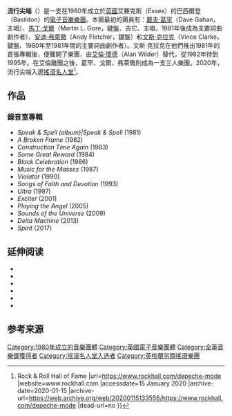 {{noteTA
|T=zh-cn:赶时髦; zh-tw:流行尖端; zh-hk:潮流尖端;
|1=zh-cn:赶时髦; zh-tw:流行尖端; zh-hk:潮流尖端;
}}
{{藝人
| 姓名     = 流行尖端
| 類型     = 組合
| 圖片     = Tierecke dm.jpg
| 圖片尺寸 = 250px
| 圖片簡介 = 
| 原名     = 
| 外文名   = Depeche Mode
| 外文     = 
| 羅馬拼音 = 
| 英文名   = 
| 綽號     = 
| 其他藝名 = 
| 國籍     = 
| 民族     = 
| 籍貫     = 
| 出生日期 = 
| 出生地點 = 
| 生肖     = 
| 星座     = 
| 逝世日期 = 
| 逝世地點 = 
| 職業     = 
| 語言     = 
| 三圍     = 
| 血型     = 
| 身高     = 
| 體重     = 
| 教育程度 = 
| 宗教信仰 = 
| 配偶     = 
| 音樂類型 = [[新浪潮|新浪潮]]<br />[[電子合成流行樂|電子合成流行樂]]<br />後龐克<br />另類舞曲
| 演奏樂器 = 
| 出身地   = [[英國|英國]][[艾賽克斯|艾賽克斯]] 巴西爾登
| 出道作   = 
| 出道日期 = 
| 代表作   = Violator,Songs of Faith & Devotion
| 活躍年代 = 1980年－至今
| 唱片公司 = {{UK}}Mute<br />{{TWN}}[[波麗佳音|波麗佳音]]（過去）<br />　　　　 [[科藝百代|科藝百代]]（過去）<br />　　　　 [[Sony_Music|Sony Music]]（現在）
| 經紀公司 = 
| 網站     = [http://www.depechemode.com/ depechemode dot com]
| 相關團體 = 
| 獎項     = 
| IMDb     = 
| 現任成員 = {{link-en|戴夫·葛罕|Dave Gahan}}<br />[[馬丁·戈爾|馬丁·戈爾]]<br />{{link-en|安迪·弗萊徹 (音樂家)|Andy Fletcher (musician)|安迪·弗萊徹}}
| 過往成員 = [[文斯·克拉克|文斯·克拉克]]<br />{{link-en|艾倫·懷德|Alan Wilder}}
| 音樂專輯 = 
| 電影     = 
| 電視節目 = 
| 舞臺劇   = 
| 書籍     = 
}}
'''流行尖端'''（{{lang-en|'''Depeche Mode'''}}）是一支在1980年成立於[[英國|英國]]艾賽克斯（Essex）的巴西爾登（Basildon）的[[電子音樂|電子音樂]][[樂團|樂團]]。本團最初的團員有：[[戴夫·葛罕|戴夫·葛罕]]（Dave Gahan，主唱）、[[馬丁·戈爾|馬丁·戈爾]]（Martin L. Gore，鍵盤、吉它、主唱，1981年後成為主要詞曲創作者）、[[安迪·弗萊徹_(音樂家)|安迪·弗萊徹]]（Andy Fletcher，鍵盤）和[[文斯·克拉克|文斯·克拉克]]（Vince Clarke，鍵盤、1980年至1981年間的主要詞曲創作者）。文斯·克拉克在他們推出1981年的首張專輯後，便離開了樂團，由[[艾倫·懷德|艾倫·懷德]]（Alan Wilder）替代，從1982年待到1995年。在艾倫離團之後，葛罕、戈爾、弗萊徹則成為一支三人樂團。2020年，流行尖端入選[[搖滾名人堂|搖滾名人堂]]<ref>{{cite web |title=Depeche Mode {{!}} Rock & Roll Hall of Fame |url=https://www.rockhall.com/depeche-mode |website=www.rockhall.com |accessdate=15 January 2020 |archive-date=2020-01-15 |archive-url=https://web.archive.org/web/20200115133556/https://www.rockhall.com/depeche-mode |dead-url=no }}</ref>。

==作品==
===錄音室專輯===
*''Speak & Spell (album)|Speak & Spell'' (1981)
*''A Broken Frame'' (1982)
*''Construction Time Again'' (1983)
*''Some Great Reward'' (1984)
*''Black Celebration'' (1986)
*''Music for the Masses'' (1987)
*''Violator'' (1990)
*''Songs of Faith and Devotion'' (1993)
*''Ultra'' (1997)
*''Exciter'' (2001)
*''Playing the Angel'' (2005)
*''Sounds of the Universe'' (2009)
*''Delta Machine'' (2013)
*''Spirit'' (2017)

==延伸阅读==

*{{cite book|first=Steve|last=Malins|year=2001|title=Depeche Mode: A Biography|publisher=[[André_Deutsch|André Deutsch]]|isbn=978-0-233-99430-7}}
*{{cite book|first=Jonathan|last=Miller|year=2004|title=Stripped: The True Story of Depeche Mode|publisher=[[Music_Sales_Group|Omnibus Press]]|isbn=1-84449-415-2}}
*{{cite book|first=John|last=Tobler|author-link=John Tobler|year=1992|title=NME Rock 'n' Roll Years|edition=1st|location=London|publisher=[[Reed_Elsevier|Reed International Books Ltd]]|isbn=0-600-57602-7|url-access=registration|url=https://archive.org/details/nmerocknrollyear0000unse}}
*{{cite book|first=Anton|last=Corbijn|author-link=Anton Corbijn|year=1990|title=Depeche Mode: Strangers|publisher=[[Prentice_Hall|Prentice Hall]]|isbn=0-7119-2493-7}}
*{{cite book|first=Dave|last=Thompson|author-link=Dave Thompson (author)|year=1995|title=Depeche Mode: Some Great Reward|publisher=[[Macmillan_Publishers|Pan Macmillan]]|isbn=0-283-06243-6}}
*{{cite book|first=Didi|last=Zill|year=2004|title=Depeche Mode. Photographs 1982–87|publisher=[[Schwarzkopf_&_Schwarzkopf_Verlag|Schwarzkopf & Schwarzkopf]] |isbn=3-89602-491-4}}

==参考来源==
{{reflist}}

{{摇滚名人堂2020届入选者}}
{{Authority control}}
{{DEFAULTSORT:Depeche Mode}}
[[Category:1980年成立的音樂團體|Category:1980年成立的音樂團體]]
[[Category:英國電子音樂團體|Category:英國電子音樂團體]]
[[Category:全英音樂獎獲得者|Category:全英音樂獎獲得者]]
[[Category:摇滚名人堂入选者|Category:摇滚名人堂入选者]]
[[Category:英格蘭另類搖滾樂團|Category:英格蘭另類搖滾樂團]]